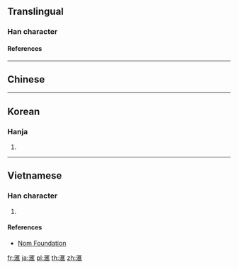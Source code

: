{{character info/new}}
{{also|匯}}
==Translingual==

===Han character===
{{Han char|rn=85|rad=水|as=10|sn=13|four=|canj=ESOG|ids=⿰氵龨}}

====References====
{{Han ref|kx=0643.241|dkj=18062|dj=1050.200|hdz=31697.010|uh=6ED9}}

----

==Chinese==
{{zh-see|匯|v}}

----

==Korean==

===Hanja===
{{ko-hanja|hangeul=회|eumhun=|rv=hoe|mr=hoe|y=hoy}}

# {{defn|lang=ko|sort=水10}}

----

==Vietnamese==

===Han character===
{{vi-readings|rs=水10|hanviet=[[hối]], [[vị]]}}

# {{defn|lang=vi|sort=水10}}

====References====
* [http://nomfoundation.org/common/nom_details.php?codepoint=6ed9 Nom Foundation]

[[fr:滙]]
[[ja:滙]]
[[pl:滙]]
[[th:滙]]
[[zh:滙]]
